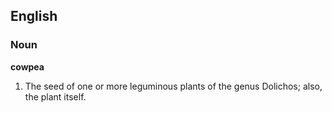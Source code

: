 ==English==

===Noun===

'''cowpea'''

#The seed of one or more leguminous plants of the genus Dolichos; also, the plant itself.